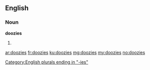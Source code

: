 ==English==

===Noun===
'''doozies'''

# {{plural of|doozy}}

[[Category:English plurals ending in "-ies"]]

[[ar:doozies]]
[[fr:doozies]]
[[ku:doozies]]
[[mg:doozies]]
[[my:doozies]]
[[no:doozies]]